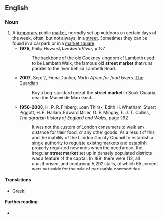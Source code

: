 ==English==

===Noun===
{{en-noun}}

# A [[temporary]] public [[market]], normally set up outdoors on certain days of the week, often, but not always, in a [[street]]. Sometimes they can be found in a car park or in a [[market square]].
#* '''1975''', Philip Howard, ''London's River'', p 107
#*: The backbone of the old Cockney kingdom of Lambeth used to be Lambeth Walk, the famous old '''street market''' that runs parallel to the river behind Lambeth Road.
#* '''2007''', Sept 2, Fiona Dunlop, ''North Africa for food lovers.'' [[w:The Guardian|The Guardian]]
#*: Buy a bog-standard one at the '''street market''' in Souk Chaaria, near the Musee de Marrakech.
#* '''1956-2000''', H. P. R. Finberg, Joan Thirsk, Edith H. Whetham, Stuart Piggott, H. E. Hallam, Edward Miller, G. E. Mingay, E. J. T. Collins, ''The agrarian history of England and Wales'', page 992
#*: It was not the custom of London consumers to walk any distance for their food, or any other goods. As a result of this and the inability of the London County Council to establish a single authority to regulate existng markets and establish properly regulated new ones when the need arose, the irregular '''street market''' set up in densely populated districts was a feature of the capital. In 1891 there were 112, all unauthorised, and containing 5,292 stalls, of which 65 percent were set aside for the sale of perishable commodities.

====Translations====
{{trans-top|outdoor market}}
* Greek: {{t+|el|λαϊκή|f}}
{{trans-mid}}
{{trans-bottom}}

====Further reading====
* {{pedialite}}
